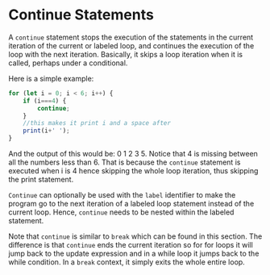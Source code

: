 

# Continue Statements

A `continue` statement stops the execution of the statements in the current iteration of the current or labeled loop, and continues the execution of the loop with the next iteration. Basically, it skips a loop iteration when it is called, perhaps under a conditional.

Here is a simple example:

```js
for (let i = 0; i < 6; i++) {
    if (i===4) {
        continue;
    }
    //this makes it print i and a space after
    print(i+' ');
}
```
And the output of this would be: 0 1 2 3 5. Notice that 4 is missing between all the numbers less than 6. That is because the `continue` statement is executed when i is 4 hence skipping the whole loop iteration, thus skipping the print statement. 

`Continue` can optionally be used with the `label` identifier to make the program go to the next iteration of a labeled loop statement instead of the current loop. Hence, `continue` needs to be nested within the labeled statement. 

Note that `continue` is similar to `break` which can be found in this section. The difference is that `continue` ends the current iteration so for for loops it will jump back to the update expression and in a while loop it jumps back to the while condition. In a `break` context, it simply exits the whole entire loop.